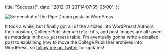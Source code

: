   title: "Success!",
  date: "2012-01-23T14:07:35-05:00",
};

![Screenshot of the Pipe Dream posts in WordPress](./pipe-dream-posts-imported.png)

It took a while, but I finally got all of the articles into WordPress! Authors, their position, College Publisher `article_id`'s, and post images are all saved as metadata in the `wp_postmeta` table. I'm eventually gonna write a detailed post to explaining how to move the College Publisher archives into WordPress, so [follow me on Twitter](https://twitter.com/_danoc) for updates!
